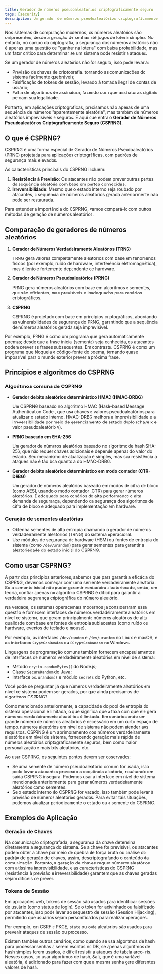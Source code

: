 ```yaml
---
title: Gerador de números pseudoaleatórios criptograficamente seguro
tags: [security]
description: Um gerador de números pseudoaleatórios criptograficamente seguro (CSPRNG) é um gerador de números pseudoaleatórios que gera números aleatórios adequados para uso em aplicações criptográficas onde a segurança dos dados é importante.
---
```


Nos sistemas de computação modernos, os números aleatórios são onipresentes, desde a geração de senhas até jogos de loteria simples. No entanto, no campo da criptografia, a segurança dos números aleatórios não é apenas uma questão de "ganhar na loteria" com baixa probabilidade, mas um fator crítico para determinar se um sistema pode resistir a ataques.

Se um gerador de números aleatórios não for seguro, isso pode levar a:

- Previsão de chaves de criptografia, tornando as comunicações do sistema facilmente quebráveis;
- Falsificação de tokens de sessão, levando à tomada ilegal de contas de usuário;
- Falha de algoritmos de assinatura, fazendo com que assinaturas digitais percam sua legalidade.

Portanto, em aplicações criptográficas, precisamos não apenas de uma sequência de números "aparentemente aleatória", mas também de números aleatórios imprevisíveis e seguros. É aqui que entra o **Gerador de Números Pseudoaleatórios Criptograficamente Seguro (CSPRNG)**.

## O que é CSPRNG?

CSPRNG é uma forma especial de Gerador de Números Pseudoaleatórios (PRNG) projetada para aplicações criptográficas, com padrões de segurança mais elevados.

As características principais do CSPRNG incluem:

1. **Resistência à Previsão**: Os atacantes não podem prever outras partes da sequência aleatória com base em partes conhecidas.
2. **Irreversibilidade**: Mesmo que o estado interno seja roubado por atacantes, a sequência de números aleatórios gerada anteriormente não pode ser restaurada.

Para entender a importância do CSPRNG, vamos compará-lo com outros métodos de geração de números aleatórios.

## Comparação de geradores de números aleatórios

1. **Gerador de Números Verdadeiramente Aleatórios (TRNG)**
    
    TRNG gera valores completamente aleatórios com base em fenômenos físicos (por exemplo, ruído de hardware, interferência eletromagnética), mas é lento e fortemente dependente de hardware.
    
2. **Gerador de Números Pseudoaleatórios (PRNG)**
    
    PRNG gera números aleatórios com base em algoritmos e sementes, que são eficientes, mas previsíveis e inadequados para cenários criptográficos.
    
3. **CSPRNG**
    
    CSPRNG é projetado com base em princípios criptográficos, abordando as vulnerabilidades de segurança do PRNG, garantindo que a sequência de números aleatórios gerada seja imprevisível.
    

Por exemplo, PRNG é como um programa que gera automaticamente poemas; desde que a frase inicial (semente) seja conhecida, os atacantes podem prever as frases subsequentes. Em contraste, CSPRNG é como um programa que bloqueia o código-fonte do poema, tornando quase impossível para o mundo exterior prever a próxima frase.

## Princípios e algoritmos do CSPRNG

### Algoritmos comuns de CSPRNG

- **Gerador de bits aleatórios determinístico HMAC (HMAC-DRBG)**
    
    Um CSPRNG baseado no algoritmo HMAC (Hash-based Message Authentication Code), que usa chaves e valores pseudoaleatórios para atualizar o estado interno. HMAC-DRBG melhora a imprevisibilidade e a irreversibilidade por meio de gerenciamento de estado duplo (chave `K` e valor pseudoaleatório `V`).
    
- **PRNG baseado em SHA-256**
    
    Um gerador de números aleatórios baseado no algoritmo de hash SHA-256, que não requer chaves adicionais e depende apenas do valor do estado. Seu mecanismo de atualização é simples, mas sua resistência a ataques não é tão boa quanto a do HMAC-DRBG.
    
- **Gerador de bits aleatórios determinístico em modo contador (CTR-DRBG)**
    
    Um gerador de números aleatórios baseado em modos de cifra de bloco (como AES), usando o modo contador (CTR) para gerar números aleatórios. É adequado para cenários de alta performance e alta demanda de segurança, dependendo da segurança dos algoritmos de cifra de bloco e adequado para implementação em hardware.
    

### Geração de sementes aleatórias

- Obtenha sementes de alta entropia chamando o gerador de números verdadeiramente aleatórios (TRNG) do sistema operacional.
- Use módulos de segurança de hardware (HSM) ou fontes de entropia do sistema (como `/dev/urandom`) para gerar sementes para garantir a aleatoriedade do estado inicial do CSPRNG.

## Como usar CSPRNG?

A partir dos princípios anteriores, sabemos que para garantir a eficácia do CSPRNG, devemos começar com uma semente verdadeiramente aleatória. Se a semente inicial não puder garantir verdadeira aleatoriedade, então, em teoria, confiar apenas no algoritmo CSPRNG é difícil para garantir a verdadeira segurança criptográfica do número aleatório.

Na verdade, os sistemas operacionais modernos já consideraram essa questão e fornecem interfaces de números verdadeiramente aleatórios em nível de sistema, que geram principalmente números aleatórios de alta qualidade com base em fontes de entropia subjacentes (como ruído de hardware, eventos de teclado e mouse).

Por exemplo, as interfaces `/dev/random` e `/dev/urandom` no Linux e macOS, e as interfaces `CryptGenRandom` ou `BCryptGenRandom` no Windows.

Linguagens de programação comuns também fornecem encapsulamentos de interfaces de números verdadeiramente aleatórios em nível de sistema:

- Método `crypto.randomBytes()` do Node.js;
- Classe `SecureRandom` do Java;
- Interface `os.urandom()` e módulo `secrets` do Python, etc.

Você pode se perguntar, já que números verdadeiramente aleatórios em nível de sistema podem ser gerados, por que ainda precisamos de algoritmos CSPRNG?

Como mencionado anteriormente, a capacidade do pool de entropia do sistema operacional é limitada, o que significa que a taxa com que ele gera números verdadeiramente aleatórios é limitada. Em cenários onde um grande número de números aleatórios é necessário em um curto espaço de tempo, números aleatórios em nível de sistema não podem atender aos requisitos. CSPRNG é um aprimoramento dos números verdadeiramente aleatórios em nível de sistema, fornecendo geração mais rápida de números aleatórios criptograficamente seguros, bem como maior personalização e mais bits aleatórios, etc.

Ao usar CSPRNG, os seguintes pontos devem ser observados:

- Se uma semente de número pseudoaleatório comum for usada, isso pode levar a atacantes prevendo a sequência aleatória, resultando em saída CSPRNG insegura. Podemos usar a interface em nível de sistema mencionada anteriormente para gerar números verdadeiramente aleatórios como sementes.
- Se o estado interno do CSPRNG for vazado, isso também pode levar à previsão de números aleatórios gerados. Para evitar tais situações, podemos atualizar periodicamente o estado ou a semente do CSPRNG.

## Exemplos de Aplicação

### Geração de Chaves

Na comunicação criptografada, a segurança da chave determina diretamente a segurança do sistema. Se a chave for previsível, os atacantes podem obter a chave por meio de quebra de força bruta ou análise do padrão de geração de chaves, assim, descriptografando o conteúdo da comunicação. Portanto, a geração de chaves requer números aleatórios com altíssima imprevisibilidade, e as características do CSPRNG (resistência à previsão e irreversibilidade) garantem que as chaves geradas sejam difíceis de prever.

### Tokens de Sessão

Em aplicações web, tokens de sessão são usados para identificar sessões de usuário (como status de login). Se o token for adivinhado ou falsificado por atacantes, isso pode levar ao sequestro de sessão (Session Hijacking), permitindo que usuários sejam personificados para realizar operações.

Por exemplo, em CSRF e PKCE, `state` ou `code` aleatórios são usados para prevenir ataques de sessão ou processo.

Existem também outros cenários, como quando se usa algoritmos de hash para processar senhas a serem escritas no DB, se apenas algoritmos de hash simples forem usados, é difícil resistir a ataques de tabela arco-íris. Nesses casos, ao usar algoritmos de hash, Salt, que é uma variável aleatória, é adicionado para fazer com que a mesma senha gere diferentes valores de hash.